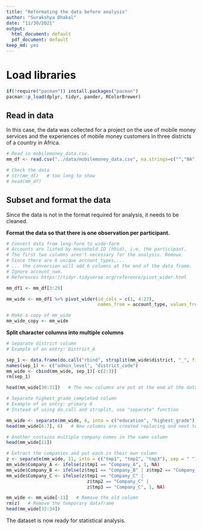 ```yaml
---
title: "Reformating the data before analysis"
author: "Surakshya Dhakal"
date: "11/30/2021"
output:
  html_document: default
  pdf_document: default
keep_md: yes
---
```



# Load libraries
```r
if(!require("pacman")) install.packages("pacman")
pacman::p_load(dplyr, tidyr, pander, RColorBrewer)
```


## Read in data
In this case, the data was collected for a project on the use of mobile money services and the experiences of mobile money customers in three districts of a country in Africa.
```r
# Read in mobilemoney_data.csv. 
mm_df <- read.csv("../data/mobilemoney_data.csv", na.strings=c("","NA"))

# Check the data
# str(mm_df)   # too long to show
# head(mm_df)
```


## Subset and format the data 
Since the data is not in the format required for analysis, it needs to be cleaned.

**Format the data so that there is one observation per participant.**
```r
# Convert data from long-form to wide-form
# Accounts are listed by Household ID (hhid), i.e, the participant.
# The first two columns aren't necessary for the analysis. Remove.
# Since there are 6 unique account_types,...
# ... the conversion will add 6 columns at the end of the data frame.
# Ignore account_num. 
# References https://tidyr.tidyverse.org/reference/pivot_wider.html

mm_df1 <- mm_df[3:29]   

mm_wide <- mm_df1 %>% pivot_wider(id_cols = c(1, 4:27), 
                                  names_from = account_type, values_from = account_type)
```


```r
# Make a copy of mm_wide
mm_wide_copy <- mm_wide
```


**Split character columns into multiple columns**
```r
# Separate district column
# Example of an entry: District_A

sep_1 <- data.frame(do.call("rbind", strsplit(mm_wide$district, "_", fixed = TRUE)))
names(sep_1) <- c("admin_level", "district_code")
mm_wide <- cbind(mm_wide, sep_1)[-c(2:3)]
rm(sep_1)

head(mm_wide[30:31])   # The new columns are put at the end of the dataframe
```


```r
# Separate highest_grade_completed column
# Example of an entry: primary 6
# Instead of using do.call and strsplit, use "separate" function

mm_wide <- separate(mm_wide, 6, into = c("education", "highest_grade"), sep = " ")
head(mm_wide[6:7], 6)   # New columns are created replacing and next to the old
```


```r
# Another contains multiple company names in the same column
head(mm_wide[11])
```


```r
# Extract the companies and put each in their own column
z <- separate(mm_wide, 11, into = c("tmp1", "tmp2", "tmp3"), sep = " ")
mm_wide$Company_A <- ifelse(z$tmp1 == "Company_A", 1, NA)
mm_wide$Company_B <- ifelse(z$tmp1 == "Company_B" | z$tmp2 == "Company_B", 1, NA)
mm_wide$Company_C <- ifelse(z$tmp1 == "Company_C" | 
                              z$tmp2 == "Company_C" | 
                              z$tmp3 == "Company_C", 1, NA)

mm_wide <- mm_wide[-11]   # Remove the old column
rm(z)   # Remove the temporary dataframe
head(mm_wide[32:34])
```

The dataset is now ready for statistical analysis.
